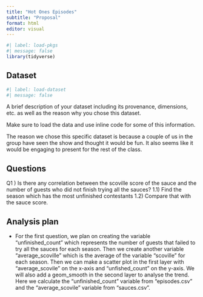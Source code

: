 ```yaml
---
title: "Hot Ones Episodes"
subtitle: "Proposal"
format: html
editor: visual
---
```


```r
#| label: load-pkgs
#| message: false
library(tidyverse)
```

## Dataset

```r
#| label: load-dataset
#| message: false
```

A brief description of your dataset including its provenance, dimensions, etc. as well as the reason why you chose this dataset.

Make sure to load the data and use inline code for some of this information.

The reason we chose this specific dataset is because a couple of us in the group have seen the show and thought it would be fun. It also seems like it would be engaging to present for the rest of the class.

## Questions

Q1 ) Is there any correlation between the scoville score of the sauce and the number of guests who did not finish trying all the sauces?
1.1) Find the season which has the most unfinished contestants
1.2) Compare that with the sauce score.



## Analysis plan

- For the first question, we plan on creating the variable "unfinished_count" which represents the number of guests that failed to try all the sauces for each season. Then we create another variable "average_scoville" which is the average of the variable "scoville" for each season. Then we can make a scatter plot in the first layer with "average_scovile" on the x-axis and "unfished_count" on the y-axis. We will also add a geom_smooth in the second layer to analyse the trend.
Here we calculate the "unfinished_count" variable from "episodes.csv" and the "average_scovile" variable from "sauces.csv". 

